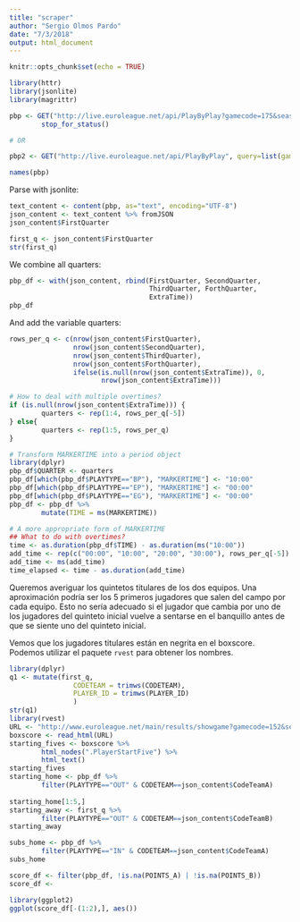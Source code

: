 ```yaml
---
title: "scraper"
author: "Sergio Olmos Pardo"
date: "7/3/2018"
output: html_document
---
```


```r
knitr::opts_chunk$set(echo = TRUE)
```

```r
library(httr)
library(jsonlite)
library(magrittr)

pbp <- GET("http://live.euroleague.net/api/PlayByPlay?gamecode=175&seasoncode=E2017&disp=") %>% 
        stop_for_status()

# OR

pbp2 <- GET("http://live.euroleague.net/api/PlayByPlay", query=list(gamecode=175, seasoncode="E2017"))
```

```r
names(pbp)
```

Parse with jsonlite:
```r
text_content <- content(pbp, as="text", encoding="UTF-8")
json_content <- text_content %>% fromJSON
json_content$FirstQuarter
```

```r
first_q <- json_content$FirstQuarter
str(first_q)
```

We combine all quarters:
```r
pbp_df <- with(json_content, rbind(FirstQuarter, SecondQuarter,
                                   ThirdQuarter, ForthQuarter,
                                   ExtraTime))
pbp_df
```

And add the variable quarters:
```r
rows_per_q <- c(nrow(json_content$FirstQuarter),
                nrow(json_content$SecondQuarter),
                nrow(json_content$ThirdQuarter),
                nrow(json_content$ForthQuarter),
                ifelse(is.null(nrow(json_content$ExtraTime)), 0,
                       nrow(json_content$ExtraTime)))

# How to deal with multiple overtimes?
if (is.null(nrow(json_content$ExtraTime))) {
        quarters <- rep(1:4, rows_per_q[-5])
} else{
        quarters <- rep(1:5, rows_per_q)
}

# Transform MARKERTIME into a period object
library(dplyr)
pbp_df$QUARTER <- quarters
pbp_df[which(pbp_df$PLAYTYPE=="BP"), "MARKERTIME"] <- "10:00"
pbp_df[which(pbp_df$PLAYTYPE=="EP"), "MARKERTIME"] <- "00:00"
pbp_df[which(pbp_df$PLAYTYPE=="EG"), "MARKERTIME"] <- "00:00"
pbp_df <- pbp_df %>% 
        mutate(TIME = ms(MARKERTIME))

# A more appropriate form of MARKERTIME
## What to do with overtimes?
time <- as.duration(pbp_df$TIME) - as.duration(ms("10:00"))
add_time <- rep(c("00:00", "10:00", "20:00", "30:00"), rows_per_q[-5])
add_time <- ms(add_time)
time_elapsed <- time - as.duration(add_time)
```

Queremos averiguar los quintetos titulares de los dos equipos. Una aproximación podría ser los 5 primeros jugadores que salen del campo por cada equipo. Esto no sería adecuado si el jugador que cambia por uno de los jugadores del quinteto inicial vuelve a sentarse en el banquillo antes de que se siente uno del quinteto inicial. 

Vemos que los jugadores titulares están en negrita en el boxscore. Podemos utilizar el paquete `rvest` para obtener los nombres.
```r
library(dplyr)
q1 <- mutate(first_q,
                CODETEAM = trimws(CODETEAM),
                PLAYER_ID = trimws(PLAYER_ID)
                )
str(q1)
library(rvest)
URL <- "http://www.euroleague.net/main/results/showgame?gamecode=152&seasoncode=E2017#!boxscore"
boxscore <- read_html(URL)
starting_fives <- boxscore %>% 
        html_nodes(".PlayerStartFive") %>% 
        html_text()
starting_fives
starting_home <- pbp_df %>% 
        filter(PLAYTYPE=="OUT" & CODETEAM==json_content$CodeTeamA)
        
starting_home[1:5,]
starting_away <- first_q %>% 
        filter(PLAYTYPE=="OUT" & CODETEAM==json_content$CodeTeamB)
starting_away

subs_home <- pbp_df %>% 
        filter(PLAYTYPE=="IN" & CODETEAM==json_content$CodeTeamA)
subs_home
```



```r
score_df <- filter(pbp_df, !is.na(POINTS_A) | !is.na(POINTS_B))
score_df <- 
```

```r
library(ggplot2)
ggplot(score_df[-(1:2),], aes())
```

